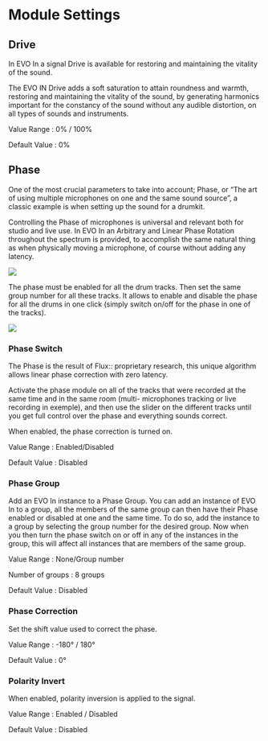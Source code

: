 # Module Settings

## Drive

In EVO In a signal Drive is available for restoring and maintaining the vitality of the sound.

The EVO IN Drive adds a soft saturation to attain roundness and warmth, restoring and maintaining the vitality
of the sound, by generating harmonics important for the constancy of the sound without any audible distortion,
on all types of sounds and instruments.


Value Range : 0% / 100%

Default Value : 0%

## Phase

One of the most crucial parameters to take into account; Phase, or “The art of using multiple microphones on
one and the same sound source”, a classic example is when setting up the sound for a drumkit.

Controlling the Phase of microphones is universal and relevant both for studio and live use. In EVO In an
Arbitrary and Linear Phase Rotation throughout the spectrum is provided, to accomplish the same natural thing
as when physically moving a microphone, of course without adding any latency.

![](include/ManualEvoIn-004.jpg)

The phase must be enabled for all the drum tracks. Then set the same group number for all these tracks. It
allows to enable and disable the phase for all the drums in one click (simply switch on/off for the phase in one of
the tracks).

![](include/ManualEvoIn-005.jpg)

### Phase Switch

The Phase is the result of Flux:: proprietary research, this unique algorithm allows linear phase correction with
zero latency.

Activate the phase module on all of the tracks that were recorded at the same time and in the same room (multi-
microphones tracking or live recording in exemple), and then use the slider on the different tracks until you get
full control over the phase and everything sounds correct.

When enabled, the phase correction is turned on.

Value Range : Enabled/Disabled

Default Value : Disabled

### Phase Group

Add an EVO In instance to a Phase Group. You can add an instance of EVO In to a group, all the members of
the same group can then have their Phase enabled or disabled at one and the same time. To do so, add the
instance to a group by selecting the group number for the desired group. Now when you then turn the phase
switch on or off in any of the instances in the group, this will affect all instances that are members of the same
group.

Value Range : None/Group number

Number of groups : 8 groups

Default Value : Disabled

### Phase Correction

Set the shift value used to correct the phase.

Value Range : -180° / 180°

Default Value : 0°

### Polarity Invert

When enabled, polarity inversion is applied to the signal.

Value Range : Enabled / Disabled

Default Value : Disabled

